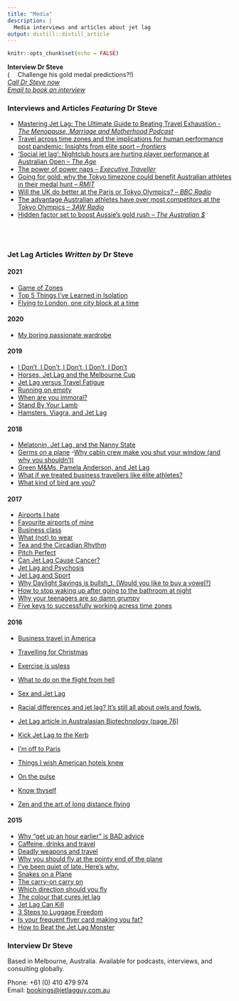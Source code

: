 ```yaml
---
title: "Media"
description: |
  Media interviews and articles about jet lag
output: distill::distill_article
---
```


```r
knitr::opts_chunk$set(echo = FALSE)
```
<aside>
**Interview Dr Steve**  
(![](images/olympic-jetlag.png){height=14px} Challenge his gold medal predictions?!)  
*[Call Dr Steve now](tel:+61-410-479-974)*   
*[Email to book an interview](mailto:bookings@jetlagguy.com.au)*</aside>

### Interviews and Articles *Featuring* Dr Steve

- [Mastering Jet Lag: The Ultimate Guide to Beating Travel Exhaustion - *The Menopause, Marriage and Motherhood Podcast*](https://speakuppodcasting.com/podcast/ep215-2/)
- [Travel across time zones and the implications for human performance post pandemic: Insights from elite sport -- *frontiers*](https://www.frontiersin.org/articles/10.3389/fpubh.2022.998484/full)
- [‘Social jet lag’: Nightclub hours are hurting player performance at Australian Open -- *The Age*](https://www.theage.com.au/sport/tennis/social-jet-lag-nightclub-hours-are-hurting-player-performance-at-australian-open-20230123-p5ceqm.html)
- [The power of power naps -- *Executive Traveller*](https://www.executivetraveller.com/power-nap-benefits-for-frequent-travellers) 
- [Going for gold: why the Tokyo timezone could benefit Australian athletes in their medal hunt -- *RMIT*](https://www.rmit.edu.au/news/all-news/2021/jul/tokyo-olympics)
- [Will the UK do better at the Paris or Tokyo Olympics? -- *BBC Radio*](https://www.bbc.co.uk/sounds/play/live:bbc_radio_gloucestershire/)
- [The advantage Australian athletes have over most competitors at the Tokyo Olympics -- *3AW Radio*](https://www.3aw.com.au/the-advantage-australian-athletes-have-over-most-competitors-at-the-tokyo-olympics/)
- [Hidden factor set to boost Aussie's gold rush -- *The Australian $*](https://www.theaustralian.com.au/sport/olympics/jet-lag-expert-predicting-gold-bonanza-for-australian-athletes-in-tokyo/news-story/888cd9ef3a252789e3cd491413d77d9d)


<br>
<br>


### Jet Lag Articles *Written by* Dr Steve


#### 2021

- [Game of Zones](https://www.linkedin.com/pulse/game-zones-dr-stephen-jasper/)
- [Top 5 Things I've Learned in Isolation](https://www.linkedin.com/pulse/top-5-things-ive-learned-isolation-dr-stephen-jasper/)
- [Flying to London, one city block at a time](https://www.linkedin.com/pulse/flying-london-one-city-block-time-dr-stephen-jasper/)

#### 2020

- [My boring passionate wardrobe](https://www.linkedin.com/pulse/my-boring-passionate-wardrobe-dr-stephen-jasper/)

#### 2019

- [I Don't, I Don't, I Don't, I Don't, I Don't](https://www.linkedin.com/pulse/i-dont-dr-stephen-jasper/)
- [Horses, Jet Lag and the Melbourne Cup](https://www.linkedin.com/pulse/horses-jet-lag-stephen-jasper/)
- [Jet Lag versus Travel Fatigue](https://www.linkedin.com/pulse/jet-lag-versus-travel-fatigue-stephen-jasper/)
- [Running on empty](https://www.linkedin.com/pulse/running-empty-stephen-jasper/)
- [When are you immoral?](https://www.linkedin.com/pulse/when-you-immoral-stephen-jasper/)
- [Stand By Your Lamb](https://www.linkedin.com/pulse/stand-your-lamb-stephen-jasper/)
- [Hamsters, Viagra, and Jet Lag](https://www.linkedin.com/pulse/hamsters-viagra-jet-lag-stephen-jasper/)

#### 2018

- [Melatonin, Jet Lag, and the Nanny State](https://www.linkedin.com/pulse/melatonin-jet-lag-nanny-state-stephen-jasper/)
- [Germs on a plane](https://www.linkedin.com/pulse/germs-plane-stephen-jasper/)
-[Why cabin crew make you shut your window (and why you shouldn’t)](https://www.linkedin.com/pulse/why-cabin-crew-make-you-shut-your-window-shouldnt-stephen-jasper/)
- [Green M&Ms, Pamela Anderson, and Jet Lag](https://www.linkedin.com/pulse/green-mms-pamela-anderson-jet-lag-stephen-jasper/)
- [What if we treated business travellers like élite athletes?](https://www.linkedin.com/pulse/what-we-treated-business-travellers-like-%C3%A9lite-athletes-jasper/)
- [What kind of bird are you?](https://www.linkedin.com/pulse/what-kind-bird-you-stephen-jasper/)

#### 2017

- [Airports I hate](https://www.linkedin.com/pulse/airports-i-hate-stephen-jasper/)
- [Favourite airports of mine](https://www.linkedin.com/pulse/favourite-airports-mine-stephen-jasper/)
- [Business class](https://www.linkedin.com/pulse/business-class-stephen-jasper/)
- [What (not) to wear](https://www.linkedin.com/pulse/what-wear-stephen-jasper/)
- [Tea and the Circadian Rhythm](https://www.linkedin.com/pulse/tea-circadian-rhythm-stephen-jasper/)
- [Pitch Perfect](https://www.linkedin.com/pulse/pitch-perfect-stephen-jasper/)
- [Can Jet Lag Cause Cancer?](https://www.linkedin.com/pulse/can-jet-lag-cause-cancer-stephen-jasper/)
- [Jet Lag and Psychosis](https://www.linkedin.com/pulse/jet-lag-psychosis-stephen-jasper/)
- [Jet Lag and Sport](https://www.linkedin.com/pulse/jet-lag-sport-stephen-jasper/)
- [Why Daylight Savings is bullsh_t. (Would you like to buy a vowel?)](https://www.linkedin.com/pulse/why-daylight-savings-bullsht-would-you-like-buy-vowel-stephen-jasper/)
- [How to stop waking up after going to the bathroom at night](https://www.linkedin.com/pulse/how-stop-waking-up-after-going-bathroom-night-stephen-jasper/)
- [Why your teenagers are so damn grumpy](https://www.linkedin.com/pulse/why-your-teenagers-so-damn-grumpy-morning-stephen-jasper/)
- [Five keys to successfully working acress time zones](https://www.linkedin.com/pulse/five-keys-successfully-working-across-time-zones-stephen-jasper/)

#### 2016

- [Business travel in America](https://www.linkedin.com/pulse/business-travel-america-stephen-jasper/)  
- [Travelling for Christmas](https://www.linkedin.com/pulse/travelling-christmas-stephen-jasper/)  
- [Exercise is usless](https://www.linkedin.com/pulse/exercise-useless-stephen-jasper/)
- [What to do on the flight from hell](https://www.linkedin.com/pulse/what-do-flight-from-hell-stephen-jasper/)
- [Sex and Jet Lag](https://www.linkedin.com/pulse/sex-jet-lag-stephen-jasper/)

- [Racial differences and jet lag? It's still all about owls and fowls.](https://www.linkedin.com/pulse/racial-differences-jet-lag-its-still-all-owls-fowls-stephen-jasper/)
- [Jet Lag article in Australasian Biotechnology (page 76)](https://www.linkedin.com/pulse/jet-lag-article-australasian-biotechnology-page-76-stephen-jasper/)
- [Kick Jet Lag to the Kerb](https://www.linkedin.com/pulse/kick-jet-lag-kerb-stephen-jasper/)
- [I'm off to Paris](https://www.linkedin.com/pulse/im-off-paris-stephen-jasper/)
- [Things I wish American hotels knew](https://www.linkedin.com/pulse/things-i-wish-american-hotels-knew-stephen-jasper/)
- [On the pulse](https://www.linkedin.com/pulse/pulse-stephen-jasper/)
- [Know thyself](https://www.linkedin.com/pulse/know-thyself-stephen-jasper/)
- [Zen and the art of long distance flying](https://www.linkedin.com/pulse/zen-art-long-distance-flying-stephen-jasper/)

#### 2015

- [Why "get up an hour earlier" is BAD advice](https://www.linkedin.com/pulse/why-get-up-hour-earlier-bad-advice-stephen-jasper/)
- [Caffeine, drinks and travel](https://www.linkedin.com/pulse/caffeine-drinks-travel-stephen-jasper/)
- [Deadly weapons and travel](https://www.linkedin.com/pulse/deadly-weapons-travel-stephen-jasper/)
- [Why you should fly at the pointy end of the plane](https://www.linkedin.com/pulse/why-you-should-fly-pointy-end-plane-stephen-jasper/)
- [I've been quiet of late. Here's why.](https://www.linkedin.com/pulse/ive-been-quiet-late-heres-why-stephen-jasper/)
- [Snakes on a Plane](https://www.linkedin.com/pulse/snacks-plane-stephen-jasper/)
- [The carry-on carry on](https://www.linkedin.com/pulse/carry-on-carry-stephen-jasper/)
- [Which direction should you fly](https://www.linkedin.com/pulse/which-direction-should-you-fly-stephen-jasper/)
- [The colour that cures jet lag](https://www.linkedin.com/pulse/colour-cures-jet-lag-stephen-jasper/)
- [Jet Lag Can Kill](https://www.linkedin.com/pulse/jet-lag-can-kill-stephen-jasper/)
- [3 Steps to Luggage Freedom](https://www.linkedin.com/pulse/3-steps-luggage-freedom-stephen-jasper/)
- [Is your frequent flyer card making you fat?](https://www.linkedin.com/pulse/your-frequent-flyer-card-making-you-fat-stephen-jasper/)
- [How to Beat the Jet Lag Monster](https://www.linkedin.com/pulse/how-beat-jet-lag-monster-stephen-jasper/)



### Interview Dr Steve 
<aside>
Based in Melbourne, Australia. Available for podcasts, interviews, and consulting globally.
</aside>

Phone: +61 (0) 410 479 974   
Email: [bookings@jetlagguy.com.au](mailto:bookings@jetlagguy.com.au)



